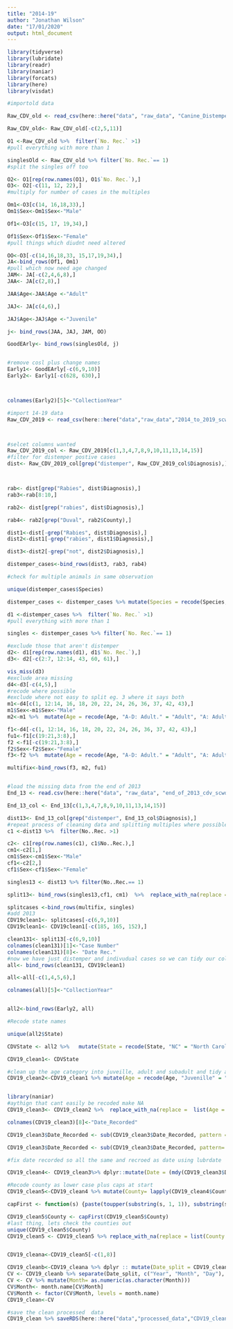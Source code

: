 ---
title: "2014-19"
author: "Jonathan Wilson"
date: "17/01/2020"
output: html_document
---


```{r}
library(tidyverse)
library(lubridate)
library(readr)
library(naniar)
library(forcats)
library(here)
library(visdat)

```

```{r}
#importold data

Raw_CDV_old <- read_csv(here::here("data", "raw_data", "Canine_Distemper_Virus_Reports.csv"))

Raw_CDV_old<- Raw_CDV_old[-c(2,5,11)]

O1 <-Raw_CDV_old %>%  filter(`No. Rec.` >1)
#pull everything with more than 1

singlesOld <- Raw_CDV_old %>% filter(`No. Rec.`== 1)
#split the singles off too

O2<- O1[rep(row.names(O1), O1$`No. Rec.`),]
O3<- O2[-c(11, 12, 22),]
#multiply for number of cases in the multiples

Om1<-O3[c(14, 16,18,33),]
Om1$Sex<-Om1$Sex<-"Male"

Of1<-O3[c(15, 17, 19,34),]

Of1$Sex<-Of1$Sex<-"Female"
#pull things which diudnt need altered

OO<-O3[-c(14,16,18,33, 15,17,19,34),] 
JA<-bind_rows(Of1, Om1)
#pull which now need age changed
JAM<- JA[-c(2,4,6,8),]
JAA<- JA[c(2,8),]

JAA$Age<-JAA$Age <-"Adult"

JAJ<- JA[c(4,6),]

JAJ$Age<-JAJ$Age <-"Juvenile"

j<- bind_rows(JAA, JAJ, JAM, OO)

GoodEArly<- bind_rows(singlesOld, j)


#remove cosl plus change names
Early1<- GoodEArly[-c(6,9,10)]
Early2<- Early1[-c(628, 630),]



colnames(Early2)[5]<-"CollectionYear" 

```
```{r}
#import 14-19 data
Raw_CDV_2019 <- read_csv(here::here("data","raw_data","2014_to_2019_scwds_data.csv"))



#selcet columns wanted
Raw_CDV_2019_col <- Raw_CDV_2019[c(1,3,4,7,8,9,10,11,13,14,15)]
#filter for distemper postive cases
dist<- Raw_CDV_2019_col[grep("distemper", Raw_CDV_2019_col$Diagnosis),]



rab<- dist[grep("Rabies", dist$Diagnosis),]
rab3<-rab[8:10,]

rab2<- dist[grep("rabies", dist$Diagnosis),]

rab4<- rab2[grep("Duval", rab2$County),]

dist1<-dist[-grep("Rabies", dist$Diagnosis),]
dist2<-dist1[-grep("rabies", dist1$Diagnosis),]

dist3<-dist2[-grep("not", dist2$Diagnosis),]

distemper_cases<-bind_rows(dist3, rab3, rab4)

#check for multiple animals in same observation

unique(distemper_cases$Species)

distemper_cases <- distemper_cases %>% mutate(Species = recode(Species, "Stripped Skunk" = "Striped Skunk", "Raccon"="Raccoon"))

d1 <-distemper_cases %>%  filter(`No. Rec.` >1)
#pull everything with more than 1

singles <- distemper_cases %>% filter(`No. Rec.`== 1)
```

```{r}
#exclude those that aren't distemper
d2<- d1[rep(row.names(d1), d1$`No. Rec.`),]
d3<- d2[-c(2:7, 12:14, 43, 60, 61),]

vis_miss(d3)
#exclude area missing
d4<-d3[-c(4,5),]
#recode where possible
#exclude where not easy to split eg. 3 where it says both
m1<-d4[c(1, 12:14, 16, 18, 20, 22, 24, 26, 36, 37, 42, 43),]
m1$Sex<-m1$Sex<-"Male"
m2<-m1 %>%  mutate(Age = recode(Age, "A-D: Adult." = "Adult", "A: Adult. B: Juvenile"="Adult", "A&B: Adult"="Adult", "A-G: Juvenile"= "Juvenile")) %>%  replace_with_na(replace = list(Age = "Unknown")) 

f1<-d4[-c(1, 12:14, 16, 18, 20, 22, 24, 26, 36, 37, 42, 43),]
fu1<-f1[c(19:21,3:8),]
f2 <-f1[-c(19:21,3:8),]
f2$Sex<-f2$Sex<-"Female"
f3<-f2 %>%  mutate(Age = recode(Age, "A-D: Adult." = "Adult", "A: Adult. B: Juvenile"="Juvenile", "A: 4 mths. B: 24 wks. C: 14 wks." = "Juvenile")) %>%  replace_with_na(replace = list(Age = "Unknown")) 

multifix<-bind_rows(f3, m2, fu1)



```

```{r}
#load the missing data from the end of 2013
End_13 <- read.csv(here::here("data", "raw_data", "end_of_2013_cdv_scwds.csv"))

End_13_col <- End_13[c(1,3,4,7,8,9,10,11,13,14,15)]

dist13<- End_13_col[grep("distemper", End_13_col$Diagnosis),]
#repeat process of cleaning data and splitting multiples where possible
c1 <-dist13 %>%  filter(No..Rec. >1)

c2<- c1[rep(row.names(c1), c1$No..Rec.),]
cm1<-c2[1,]
cm1$Sex<-cm1$Sex<-"Male"
cf1<-c2[2,]
cf1$Sex<-cf1$Sex<-"Female"

singles13 <- dist13 %>% filter(No..Rec.== 1) 

split13<- bind_rows(singles13,cf1, cm1)  %>%  replace_with_na(replace = list(Age = "Unknown")) 
```

```{r}

splitcases <-bind_rows(multifix, singles)
#add 2013  
CDV19clean1<- splitcases[-c(6,9,10)]
CDV19clean1<- CDV19clean1[-c(185, 165, 152),]

clean131<- split13[-c(6,9,10)]
colnames(clean131)[1]<-"Case Number" 
colnames(clean131)[8]<- "Date Rec."
#now we have just distemper and indivudual cases so we can tidy our columns up more
all<- bind_rows(clean131, CDV19clean1)

all<-all[-c(1,4,5,6),]

colnames(all)[5]<-"CollectionYear" 


all2<-bind_rows(Early2, all)
```

```{r}
#Recode state names

unique(all2$State)

CDVState <- all2 %>%   mutate(State = recode(State, "NC" = "North Carolina", "SC" = "South Carolina", "KY" = "Kentucky", "GA" = "Georgia", "VA" = "Virginia", "LA" = "Louisiana", "MS" = "Mississippi", "PA" = "Pennsylvania", "KS" = "Kansas", "NE" = "Nebraska",  "FL" = "Florida",  "WV" = "West Virginia",  "MO" = "Missouri",  "AR" = "Arkansas",  "TN" = "Tennessee",  "AL" = "Alabama", "MD" = "Maryland"))

CDV19_clean1<- CDVState

```

```{r}
#clean up the age category into juveille, adult and subadult and tidy any species names
CDV19_clean2<-CDV19_clean1 %>% mutate(Age = recode(Age, "Juvenille" = "Juvenile", "Cub"="Juvenile", "0.5 yr"= "Juvenile", "Immature"="Juvenile", "JUV" = "Juvenile", "JUVENILE" = "Juvenile", "<2 months" = "Juvenile", "6-12 MO" = "Juvenile", "IM"= "Juvenile", "4-5 WK"="Juvenile", "612 MO" = "Juvenile", "3 YR" = "Adult", "2.5 YR" = "Adult", "ADULT" = "Adult", "1.5 YR" = "Adult",  ">1 yr" = "Adult", "Adul"= "Adult", "AD"= "Adult", "SUBADULT" = "Subadult", "SUB-ADULT"="Subadult",  "SUB AD"= "Subadult", "Sub-adult"= "Subadult", "Young Adult" = "Subadult", "SUB ADULT" = "Subadult", "SUB-AD"="Subadult", "SUBAD" = "Subadult", "1 YR" = "Subadult", "1YR" = "Subadult", "1 yr" = "Subadult", "45 WK" = "Subadult")) %>% mutate(Sex=recode(Sex, "F"= "Female", "M"= "Male")) %>% mutate(Species=recode(Species, "Raccoon, Opossum" ="Raccoon", "RACCOON"= "Raccoon", "RED FOX"="Red Fox", "GRAY FOX"= "Gray Fox", "Grey Fox"= "Gray Fox", "GRAY WOLF"= "Gray Wolf", "COYOTE"="Coyote", "STRIPED SKUNK"= "Striped Skunk"))


library(naniar)
#aythign that cant easily be recoded make NA
CDV19_clean3<- CDV19_clean2 %>%  replace_with_na(replace =  list(Age = c("Unknown", "UK", "N/A", "Subadult; Adult", "Varying Ages", "Adult, Juvenile", "Juv, Adult", "Juvenile, Adult"), Sex= c("N/A", "Unknown", "Both", "UK")))

colnames(CDV19_clean3)[8]<-"Date_Recorded"

CDV19_clean3$Date_Recorded <- sub(CDV19_clean3$Date_Recorded, pattern = "/", replacement = "-")

CDV19_clean3$Date_Recorded <- sub(CDV19_clean3$Date_Recorded, pattern= "/", replacement = "-")

#fix date recorded so all the same and recroed as date using lubrdate

CDV19_clean4<- CDV19_clean3%>% dplyr::mutate(Date = (mdy(CDV19_clean3$Date_Recorded)))  

#Recode county as lower case plus caps at start
CDV19_clean5<-CDV19_clean4 %>% mutate(County= lapply(CDV19_clean4$County, tolower))

capFirst <- function(s) {paste(toupper(substring(s, 1, 1)), substring(s, 2), sep = "")}

CDV19_clean5$County <- capFirst(CDV19_clean5$County)
#last thing, lets check the counties out
unique(CDV19_clean5$County)
CDV19_clean5 <- CDV19_clean5 %>% replace_with_na(replace = list(County = c("Unknown", "NANA", "Troup/meriwether/harris", "Buncombe, henderson", "Trigg/lyon", "Hancock/brooke" ))) %>% mutate(County=recode(County, "Gloucester, city of hampton"= "Gloucester", "St. landry" = "St landry", "St. louis" = "St louis", "St. tammany" = "St tammany", "Rawlings"="Rawlins", "Sportsylvania"="Spotsylvania", "Sportslyvania"="Spotsylvania","Romney"="Hampshire", "Waynesboro"="Augusta", "Portsmouth city"="Norfolk", "High point"="Guilford", "Guliford"="Guilford", "Fincastle"="Botetourt", "Dekalb"="DeKalb",  "Clasasieu"="Calcasieu", "Chattoogna"="Chattooga",  "st louis" = "St louis", "Ben hill"="Ben Hill","Mcintosh"= "McIntosh", "Mcduffie"="McDuffie"))


CDV19_cleana<-CDV19_clean5[-c(1,8)]

CDV19_cleanb<-CDV19_cleana %>% dplyr :: mutate(Date_split = CDV19_cleana$Date)
CV <- CDV19_cleanb %>% separate(Date_split, c("Year", "Month", "Day"), "-")
CV <- CV %>% mutate(Month= as.numeric(as.character(Month)))
CV$Month<- month.name[CV$Month]
CV$Month <- factor(CV$Month, levels = month.name)
CDV19_clean<-CV
```

```{r}
#save the clean processed  data
CDV19_clean %>% saveRDS(here::here("data","processed_data","CDV19_clean.rds"))
```
